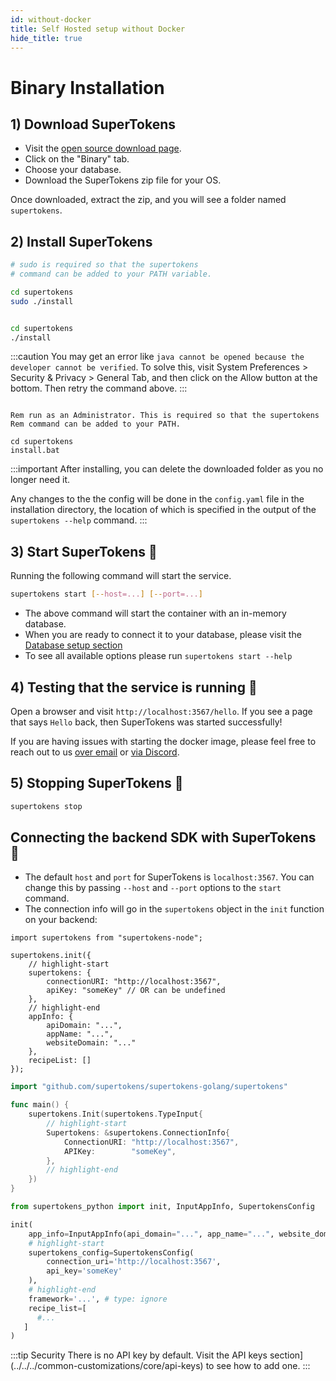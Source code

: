 ```yaml
---
id: without-docker
title: Self Hosted setup without Docker
hide_title: true
---
```


<!-- COPY DOCS -->
<!-- ./community/supertokens-core/self-hosted/without-docker.mdx -->


# Binary Installation

## 1) Download SuperTokens

- Visit the [open source download page](https://supertokens.com/use-oss).
- Click on the "Binary" tab.
- Choose your database.
- Download the SuperTokens zip file for your OS.

Once downloaded, extract the zip, and you will see a folder named `supertokens`.

## 2) Install SuperTokens

<OSTabs>
<TabItem value="linux">

```bash
# sudo is required so that the supertokens 
# command can be added to your PATH variable.

cd supertokens
sudo ./install
```
</TabItem>

<TabItem value="mac">

```bash

cd supertokens
./install

```
:::caution
You may get an error like `java cannot be opened because the developer cannot be verified`. To solve this, visit System Preferences > Security & Privacy > General Tab, and then click on the Allow button at the bottom. Then retry the command above.
:::

</TabItem>

<TabItem value="windows">

```batch

Rem run as an Administrator. This is required so that the supertokens 
Rem command can be added to your PATH.

cd supertokens
install.bat

```
</TabItem>
</OSTabs>

:::important
After installing, you can delete the downloaded folder as you no longer need it.

Any changes to the the config will be done in the `config.yaml` file in the installation directory, the location of which is specified in the output of the `supertokens --help` command.
:::

## 3) Start SuperTokens 🚀
Running the following command will start the service.
```bash
supertokens start [--host=...] [--port=...]
```
- The above command will start the container with an in-memory database.
- When you are ready to connect it to your database, please visit the [Database setup section](../database-setup/mysql)
- To see all available options please run `supertokens start --help`


## 4) Testing that the service is running 🤞
Open a browser and visit `http://localhost:3567/hello`. If you see a page that says `Hello` back, then SuperTokens was started successfully!

If you are having issues with starting the docker image, please feel free to reach out to us [over email](mailto:team@supertokens.com) or [via Discord](https://supertokens.com/discord).


## 5) Stopping SuperTokens 🛑
```bash
supertokens stop
```

## Connecting the backend SDK with SuperTokens 🔌
- The default `host` and `port` for SuperTokens is `localhost:3567`. You can change this by passing `--host` and `--port` options to the `start` command. 
- The connection info will go in the `supertokens` object in the `init` function on your backend:


<BackendSDKTabs>
<TabItem value="nodejs">

```tsx
import supertokens from "supertokens-node";

supertokens.init({
    // highlight-start
    supertokens: {
        connectionURI: "http://localhost:3567",
        apiKey: "someKey" // OR can be undefined
    },
    // highlight-end
    appInfo: {
        apiDomain: "...",
        appName: "...",
        websiteDomain: "..."
    },
    recipeList: []
});

```

</TabItem>
<TabItem value="go">

```go
import "github.com/supertokens/supertokens-golang/supertokens"

func main() {
	supertokens.Init(supertokens.TypeInput{
        // highlight-start
		Supertokens: &supertokens.ConnectionInfo{
			ConnectionURI: "http://localhost:3567",
			APIKey:        "someKey",
		},
        // highlight-end
	})
}

```

</TabItem>
<TabItem value="python">

```python
from supertokens_python import init, InputAppInfo, SupertokensConfig

init(
    app_info=InputAppInfo(api_domain="...", app_name="...", website_domain="..."),
    # highlight-start
    supertokens_config=SupertokensConfig(
        connection_uri='http://localhost:3567',
        api_key='someKey'
    ),
    # highlight-end
    framework='...', # type: ignore
    recipe_list=[
      #...
   ]
)
```

</TabItem>
</BackendSDKTabs>

:::tip Security
There is no API key by default. Visit the API keys section](../../../common-customizations/core/api-keys) to see how to add one.
:::